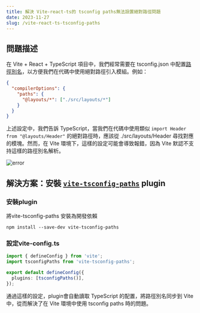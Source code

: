 ```yaml
---
title: 解決 Vite-react-ts的 tsconfig paths無法設置絕對路徑問題
date: 2023-11-27
slug: /vite-react-ts-tsconfig-paths
---
```


## 問題描述

在 Vite + React + TypeScript 項目中，我們經常需要在 tsconfig.json 中配置[路徑別名](<(https://www.typescriptlang.org/tsconfig#paths)>)，以方便我們在代碼中使用絕對路徑引入模組。例如：

```json
{
  "compilerOptions": {
    "paths": {
      "@layouts/*": ["./src/layouts/*"]
    }
  }
}
```

上述設定中，我們告訴 TypeScript，當我們在代碼中使用類似 `import Header from "@layouts/Header"` 的絕對路徑時，應該從 ./src/layouts/Header 尋找對應的模塊。然而，在 Vite 環境下，這樣的設定可能會導致報錯，因為 Vite 默認不支持這樣的路徑別名解析。

![error](https://github.com/y3933y3933/notes/assets/28300286/bd167592-47b8-461e-8399-6ce2063b1973)

## 解決方案：安裝 [`vite-tsconfig-paths`](https://github.com/aleclarson/vite-tsconfig-paths) plugin

### 安裝plugin
將vite-tsconfig-paths 安裝為開發依賴
```
npm install --save-dev vite-tsconfig-paths
```

### 設定vite-config.ts
```ts
import { defineConfig } from 'vite';
import tsconfigPaths from 'vite-tsconfig-paths';

export default defineConfig({
  plugins: [tsconfigPaths()],
});

```

通過這樣的設定，plugin會自動讀取 TypeScript 的配置，將路徑別名同步到 Vite 中，從而解決了在 Vite 環境中使用 tsconfig paths 時的問題。

